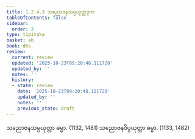 ```yaml
---
title: 1.2.4.3 သညောဇနသမ္ပယုတ္တဒုက
tableOfContents: false
sidebar:
  order: 3
type: tipitaka
basket: ab
book: dhs
review:
  current: review
  updated: '2025-10-23T09:20:48.111720'
  updated_by: ''
  notes: ''
  history:
  - state: review
    date: '2025-10-23T09:20:48.111720'
    updated_by: ''
    notes: ''
    previous_state: draft
---
```



<ReviewStatus review={frontmatter.review} showDetails={true} />

<HypothesisAnnotation frontmatter={frontmatter} />

<DynamicBreadcrumb />

<Division number="44" book="dhs" e="ch" v="29" p="8">

<Paragraph number="114" book="dhs">
သညောဇနသမ္ပယုတ္တာ ဓမ္မာ. (<Emphasis>1132, 1481</Emphasis>)
</Paragraph>

<Paragraph number="115" book="dhs">
သညောဇနဝိပ္ပယုတ္တာ ဓမ္မာ. (<Emphasis>1133, 1482</Emphasis>)
</Paragraph>
</Division>